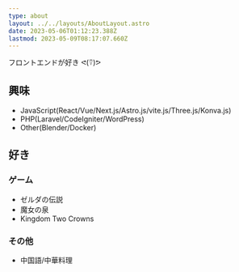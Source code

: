 ```yaml
---
type: about
layout: ../../layouts/AboutLayout.astro
date: 2023-05-06T01:12:23.388Z
lastmod: 2023-05-09T08:17:07.660Z
---
```



フロントエンドが好き ᕙ(⍢)ᕗ

## 興味

-   JavaScript(React/Vue/Next.js/Astro.js/vite.js/Three.js/Konva.js)
-   PHP(Laravel/CodeIgniter/WordPress)
-   Other(Blender/Docker)

## 好き

### ゲーム

-   ゼルダの伝説
-   魔女の泉
-   Kingdom Two Crowns

### その他

-   中国語/中華料理

<AboutSVG />

